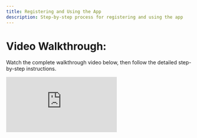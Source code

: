```yaml
---
title: Registering and Using the App
description: Step-by-step process for registering and using the app
---
```


# Video Walkthrough:

Watch the complete walkthrough video below, then follow the detailed step-by-step instructions.

<iframe
  src="https://www.loom.com/embed/b52ec09de2b146a89ec12abb54d3bc9f?hideEmbedTopBar=true"
  frameBorder="0"
  allowFullScreen
  style={{ width: '100%', height: '400px', margin: '1em 0', borderRadius: '8px' }}
/>

---

## Step-by-Step Instructions

### 1. Opening the App and Localization Settings

When you first open the app, you'll be greeted with the welcome screen. Here's what to do:

- **Review the terms of privacy** that are displayed on the initial screen
- **Choose your preferred language** from the three available localizations if needed
- The app supports multiple languages to ensure you're comfortable with the interface

### 2. Agreeing to Terms and Signing In

Before you can proceed to use the app, you'll need to:

- **Read and agree to the terms** to proceed to the sign-in page
- **Change localization again** if needed - you can adjust this setting on the sign-in page as well
- Once you've agreed to the terms, you'll be directed to the authentication area

### 3. Registering for a New Account

If you're a new user, you'll need to create an account:

- **Enter a username** that you'll remember (this will be your identity in the app)
- **Provide an email address** - you can use a temporary/burner email if you prefer
- **Create a secure password** - make sure it's unique to avoid rejection during the registration process
- **Confirm that you've read and agreed to the terms** by checking the required checkbox

### 4. Email Confirmation

After registering, you'll need to verify your email:

- **Check your inbox** for a confirmation email from the app
- **Click the verification link** in the email to confirm your account
- If you don't see the email, check your spam folder
- Once verified, you can proceed to sign in

### 5. Signing In and Accessing Projects

With your account confirmed, you can now access the app:

- **Sign in** using the credentials you just created
- **Navigate to the project page** where you'll see the main interface
- **Use the filter options** to sort projects by source and target language
- This helps you find projects that match your language skills and interests

### 6. Exploring Example Projects

To get familiar with the platform:

- **Browse the available example projects** (these contain sample data for learning)
- **Select a project** that interests you or matches your language pair
- **Click into a specific resource** that needs translation to see how the system works

### 7. Submitting Text Translations

When working on text translation tasks:

- **Read the source material carefully** to understand the context and meaning
- **Listen to any associated audio** if provided to better understand pronunciation and tone
- **Enter your translation** in the provided text field
- **Review your work** before submitting to ensure accuracy
- **Submit your translation** so other users can see it and vote on its quality

### 8. Submitting Audio Translations

For audio translation tasks:

- **Use the recording feature** to capture your audio translation
- **Listen to your recording** to check the quality and accuracy
- **Re-record if necessary** until you're satisfied with the result
- **Submit the audio** once you're confident in your translation

### 9. Voting and Editing Translations

Participate in the community review process:

- **Browse other users' translations** to see different approaches
- **Vote on translations** you think are particularly good or need improvement
- **Edit transcriptions** when you notice errors - click the edit button to make corrections
- Your participation helps improve the overall quality of translations

### 10. Viewing Associated Images

Some translation tasks include visual context:

- **Check the image tab** for any images related to the content you're translating
- **Use visual context** to better understand the meaning and cultural nuances
- Images can provide important context that affects translation choices

### 11. Using the Left Drawer for Navigation

The navigation drawer helps you move around efficiently:

- **Access recently viewed assets** for quick return to previous work
- **Browse your quest progress** to track your achievements
- **Switch between projects** without losing your place
- This feature helps maintain workflow continuity

### 12. Managing User Profile

Keep your account settings updated:

- **Visit your user profile page** from the main menu
- **Submit feedback** about the app to help improve the platform
- **Change localization settings** if you want to use the app in a different language
- **Update your password** whenever needed for security

---

## Tips for Success

- **Take your time** with translations to ensure quality
- **Use context clues** from audio and images when available
- **Engage with the community** by voting and providing feedback
- **Keep your profile updated** for the best experience

## Getting Help

If you encounter any issues or have questions, you can:
- Submit feedback through your user profile
- Check the community discussions
- Contact support through the app's help section 